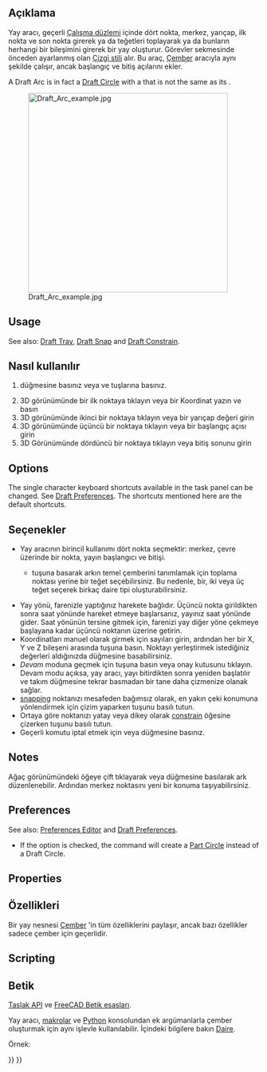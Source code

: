 <languages/>

<div class="mw-translate-fuzzy">
{{Docnav/tr
|[[Draft_Circle/tr|Circle]]
|[[Draft_Arc_3Points/tr|Arc 3Points]]
|[[Draft_Workbench/tr|Draft]]
|IconL=Draft_Circle.svg 
|IconC=Workbench_Draft.svg
|IconR=Draft_Arc_3Points.svg
}}
</div>

<div class="mw-translate-fuzzy">
{{GuiCommand/tr
|Name=Draft Arc
|Name/tr=Yay
|Workbenches=[[Draft_Workbench/tr|Taslak]], [[Arch_Workbench/tr|Mimari]]
|MenuLocation=Taslak → Yay
|Shortcut={{KEY|A}} {{KEY|R}}
|Version=0.17
|SeeAlso=[[Draft Circle/tr|Çember]],[[Draft Ellipse/tr|Elips]]
}}
</div>

<span id="Description"></span>
== Açıklama ==

<div class="mw-translate-fuzzy">
Yay aracı, geçerli [[Draft SelectPlane/tr|Çalışma düzlemi]] içinde dört nokta, merkez, yarıçap, ilk nokta ve son nokta girerek ya da teğetleri toplayarak ya da bunların herhangi bir bileşimini girerek bir yay oluşturur. Görevler sekmesinde önceden ayarlanmış olan [[Draft Linestyle/tr|Çizgi stili]] alır. Bu araç, [[Draft Circle/tr|Çember]] aracıyla aynı şekilde çalışır, ancak başlangıç ve bitiş açılarını ekler.
</div>

A Draft Arc is in fact a [[Draft_Circle|Draft Circle]] with a {{PropertyData|First Angle}} that is not the same as its {{PropertyData|Last Angle}}.

[[Image:Draft_Arc_example.jpg|400px]] 
<div class="mw-translate-fuzzy">
{{Caption|Yay; merkez, yarıçap,  ​​yay başlangıç noktası ve  yay son noktasıolarak dört noktada tanımlanır.
}}
</div>

==Usage==

See also: [[Draft_Tray|Draft Tray]], [[Draft_Snap|Draft Snap]] and [[Draft_Constrain|Draft Constrain]].

<div class="mw-translate-fuzzy">
== Nasıl kullanılır ==
# {{Button|[[Image:Draft Arc.png|16px]] [[Draft Arc/tr|Yay]]}} düğmesine basınız veya {{KEY|A}} ve {{KEY|R}} tuşlarına basınız.
# 3D görünümünde bir ilk noktaya tıklayın veya bir Koordinat yazın ve {{Button|[[Image:Draft_AddPoint.svg|16px]] add point}} basın
# 3D görünümünde ikinci bir noktaya tıklayın veya bir yarıçap değeri girin
# 3D görünümünde üçüncü bir noktaya tıklayın veya bir başlangıç açısı girin
# 3D Görünümünde dördüncü bir noktaya tıklayın veya bitiş sonunu girin
</div>

==Options==

The single character keyboard shortcuts available in the task panel can be changed. See [[Draft_Preferences|Draft Preferences]]. The shortcuts mentioned here are the default shortcuts.

<div class="mw-translate-fuzzy">
== Seçenekler ==
* Yay aracının birincil kullanımı dört nokta seçmektir: merkez, çevre üzerinde bir nokta, yayın başlangıcı ve bitişi.
** {{KEY|Alt}} tuşuna basarak arkın temel çemberini tanımlamak için toplama noktası yerine bir teğet seçebilirsiniz. Bu nedenle, bir, iki veya üç teğet seçerek birkaç daire tipi oluşturabilirsiniz.
* Yay yönü, farenizle yaptığınız harekete bağlıdır. Üçüncü nokta girildikten sonra saat yönünde hareket etmeye başlarsanız, yayınız saat yönünde gider. Saat yönünün tersine gitmek için, farenizi yay diğer yöne çekmeye başlayana kadar üçüncü noktanın üzerine getirin.
* Koordinatları manuel olarak girmek için sayıları girin, ardından her bir X, Y ve Z bileşeni arasında {{KEY|Enter}} tuşuna basın. Noktayı yerleştirmek istediğiniz değerleri aldığınızda {{Button|[[Image: Draft_AddPoint.svg|16px]] Nokta ekle}} düğmesine basabilirsiniz.
* ''Devam'' moduna geçmek için {{KEY|T}} tuşuna basın veya onay kutusunu tıklayın. Devam modu açıksa, yay aracı, yayı bitirdikten sonra yeniden başlatılır ve takım düğmesine tekrar basmadan bir tane daha çizmenize olanak sağlar.
* [[Draft_Snap/tr|snapping]] noktanızı mesafeden bağımsız olarak, en yakın çeki konumuna yönlendirmek için çizim yaparken {{KEY|Ctrl}} tuşunu basılı tutun.
* Ortaya göre noktanızı yatay veya dikey olarak [[Draft_Constrain/fr|constrain]] öğesine çizerken {{KEY|Shift}} tuşunu basılı tutun.
* Geçerli komutu iptal etmek için {{KEY|Esc}} veya {{Button|Kapat}} düğmesine basınız.
</div>

==Notes==

<div class="mw-translate-fuzzy">
Ağaç görünümündeki öğeye çift tıklayarak veya {{Button|[[Image: Draft Edit.svg|16px]] [[Draft Edit/tr|Düzenle]]}} düğmesine basılarak ark düzenlenebilir. Ardından merkez noktasını yeni bir konuma taşıyabilirsiniz.
</div>

==Preferences==

See also: [[Preferences_Editor|Preferences Editor]] and [[Draft_Preferences|Draft Preferences]].

* If the {{MenuCommand|Edit → Preferences → Draft → General → Create Part primitives if possible}} option is checked, the command will create a [[Part_Circle|Part Circle]] instead of a Draft Circle.

==Properties==

<div class="mw-translate-fuzzy">
== Özellikleri ==
Bir yay nesnesi [[Draft Circle/tr|Çember]] 'in tüm özelliklerini paylaşır, ancak bazı özellikler sadece çember için geçerlidir.
</div>

==Scripting==

<div class="mw-translate-fuzzy">
== Betik ==
{{Emphasis|Ayrıca bkz.:}} [[Draft API/tr|Taslak API]] ve [[FreeCAD Scripting Basics/tr|FreeCAD Betik esasları]].
</div>

<div class="mw-translate-fuzzy">
Yay aracı, [[macros/tr|makrolar]] ve [[Python/tr|Python]] konsolundan ek argümanlarla çember oluşturmak için aynı işlevle kullanılabilir.
İçindeki bilgilere bakın [[Draft Circle/tr|Daire]].
</div>

Örnek:

{{Code|code=
import FreeCAD as App
import Draft

doc = App.newDocument()

arc1 = Draft.make_circle(200, startangle=0, endangle=90)
arc2 = Draft.make_circle(500, startangle=20, endangle=160)
arc3 = Draft.make_circle(750, startangle=-30, endangle=-150)

doc.recompute()
}}


<div class="mw-translate-fuzzy">
{{Docnav/tr
|[[Draft_Circle/tr|Circle]]
|[[Draft_Arc_3Points/tr|Arc 3Points]]
|[[Draft_Workbench/tr|Draft]]
|IconL=Draft_Circle.svg
|IconC=Workbench_Draft.svg
|IconR=Draft_Arc_3Points.svg
}}
</div>

{{Draft Tools navi{{#translation:}}}}
{{Userdocnavi{{#translation:}}}}